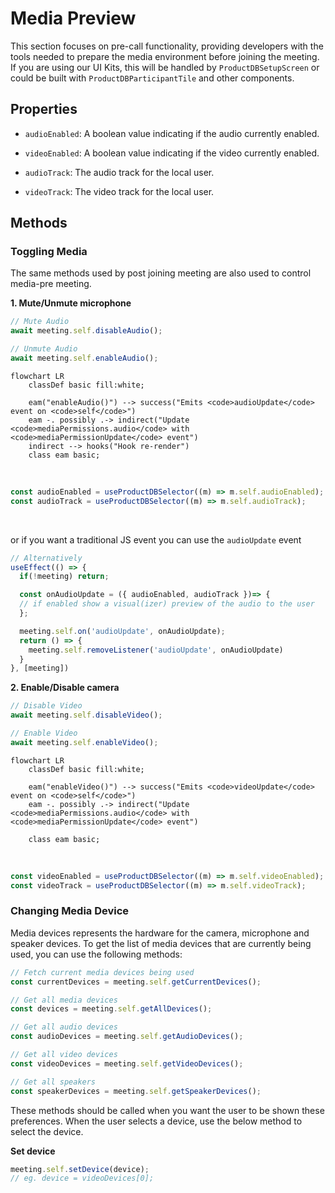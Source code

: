 # Media Preview

This section focuses on pre-call functionality, providing developers with the tools needed to prepare the media environment before joining the meeting. If you are using our UI Kits, this will be handled by `ProductDBSetupScreen` or could be built with `ProductDBParticipantTile` and other components.


## Properties

- `audioEnabled`: A <span className="tag-orange">boolean</span> value indicating if the audio currently enabled.
- `videoEnabled`: A <span className="tag-orange">boolean</span> value indicating if the video currently enabled.

- `audioTrack`: The audio track for the local user.
- `videoTrack`: The video track for the local user.

## Methods

### Toggling Media

The same methods used by post joining meeting are also used to control media-pre meeting.

**1. Mute/Unmute microphone**

```ts
// Mute Audio
await meeting.self.disableAudio();

// Unmute Audio
await meeting.self.enableAudio();
```

```mermaid
flowchart LR
    classDef basic fill:white;

    eam("enableAudio()") --> success("Emits <code>audioUpdate</code> event on <code>self</code>")
    eam -. possibly .-> indirect("Update <code>mediaPermissions.audio</code> with <code>mediaPermissionUpdate</code> event")
    indirect --> hooks("Hook re-render")
    class eam basic;
```

<br />


```ts
const audioEnabled = useProductDBSelector((m) => m.self.audioEnabled);
const audioTrack = useProductDBSelector((m) => m.self.audioTrack);
```

<br />

or if you want a traditional JS event you can use the `audioUpdate` event


```ts
// Alternatively
useEffect(() => {
  if(!meeting) return;

  const onAudioUpdate = ({ audioEnabled, audioTrack })=> {
  // if enabled show a visual(izer) preview of the audio to the user
  };

  meeting.self.on('audioUpdate', onAudioUpdate);
  return () => {
    meeting.self.removeListener('audioUpdate', onAudioUpdate)
  }
}, [meeting])
```

**2. Enable/Disable camera**

```ts
// Disable Video
await meeting.self.disableVideo();

// Enable Video
await meeting.self.enableVideo();
```

```mermaid
flowchart LR
    classDef basic fill:white;

    eam("enableVideo()") --> success("Emits <code>videoUpdate</code> event on <code>self</code>")
    eam -. possibly .-> indirect("Update <code>mediaPermissions.audio</code> with <code>mediaPermissionUpdate</code> event")

    class eam basic;
```
<br />

```ts
const videoEnabled = useProductDBSelector((m) => m.self.videoEnabled);
const videoTrack = useProductDBSelector((m) => m.self.videoTrack);
```

### Changing Media Device

Media devices represents the hardware for the camera, microphone and speaker
devices. To get the list of media devices that are currently being used, you can
use the following methods:

```ts
// Fetch current media devices being used
const currentDevices = meeting.self.getCurrentDevices();
```

```js
// Get all media devices
const devices = meeting.self.getAllDevices();

// Get all audio devices
const audioDevices = meeting.self.getAudioDevices();

// Get all video devices
const videoDevices = meeting.self.getVideoDevices();

// Get all speakers
const speakerDevices = meeting.self.getSpeakerDevices();
```

These methods should be called when you want the user to be shown these preferences. When the user selects a device, use the below method to select the device.

**Set device**

```js
meeting.self.setDevice(device);
// eg. device = videoDevices[0];
```
